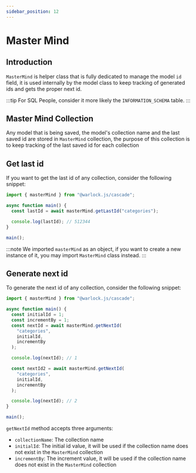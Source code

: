 ```yaml
---
sidebar_position: 12
---
```


# Master Mind

## Introduction

`MasterMind` is helper class that is fully dedicated to manage the model `id` field, it is used internally by the model class to keep tracking of generated ids and gets the proper next id.

:::tip
For SQL People, consider it more likely the `INFORMATION_SCHEMA` table.
:::

## Master Mind Collection

Any model that is being saved, the model's collection name and the last saved id are stored in `MasterMind` collection, the purpose of this collection is to keep tracking of the last saved id for each collection

## Get last id

If you want to get the last id of any collection, consider the following snippet:

```ts src/app.ts
import { masterMind } from "@warlock.js/cascade";

async function main() {
  const lastId = await masterMind.getLastId("categories");

  console.log(lastId); // 512344
}

main();
```

:::note
We imported `masterMind` as an object, if you want to create a new instance of it, you may import `MasterMind` class instead.
:::

## Generate next id

To generate the next id of any collection, consider the following snippet:

```ts src/app.ts
import { masterMind } from "@warlock.js/cascade";

async function main() {
  const initialId = 1;
  const incrementBy = 1;
  const nextId = await masterMind.getNextId(
    "categories",
    initialId,
    incrementBy
  );

  console.log(nextId); // 1

  const nextId2 = await masterMind.getNextId(
    "categories",
    initialId,
    incrementBy
  );

  console.log(nextId); // 2
}

main();
```

`getNextId` method accepts three arguments:

- `collectionName`: The collection name
- `initialId`: The initial id value, it will be used if the collection name does not exist in the `MasterMind` collection
- `incrementBy`: The increment value, it will be used if the collection name does not exist in the `MasterMind` collection
